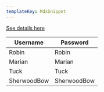 ```yaml
---
templateKey: MdxSnippet
---
```


[See details here](https://developer.virginmoney.com/faq#n139)

|Username|Password|
|--- |--- |
|Robin|Robin|
|Marian|Marian|
|Tuck|Tuck|
|SherwoodBow|SherwoodBow|